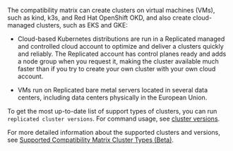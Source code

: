 The compatibility matrix can create clusters on virtual machines (VMs), such as kind, k3s, and Red Hat OpenShift OKD, and also create cloud-managed clusters, such as EKS and GKE:

* Cloud-based Kubernetes distributions are run in a Replicated managed and controlled cloud account to optimize and deliver a clusters quickly and reliably. The Replicated account has control planes ready and adds a node group when you request it, making the cluster available much faster than if you try to create your own cluster with your own cloud account.

* VMs run on Replicated bare metal servers located in several data centers, including data centers physically in the European Union.

To get the most up-to-date list of support types of clusters, you can run `replicated cluster versions`. For command usage, see [cluster versions](/reference/replicated-cli-cluster-versions).

For more detailed information about the supported clusters and versions, see [Supported Compatibility Matrix Cluster Types (Beta)](testing-supported-clusters).